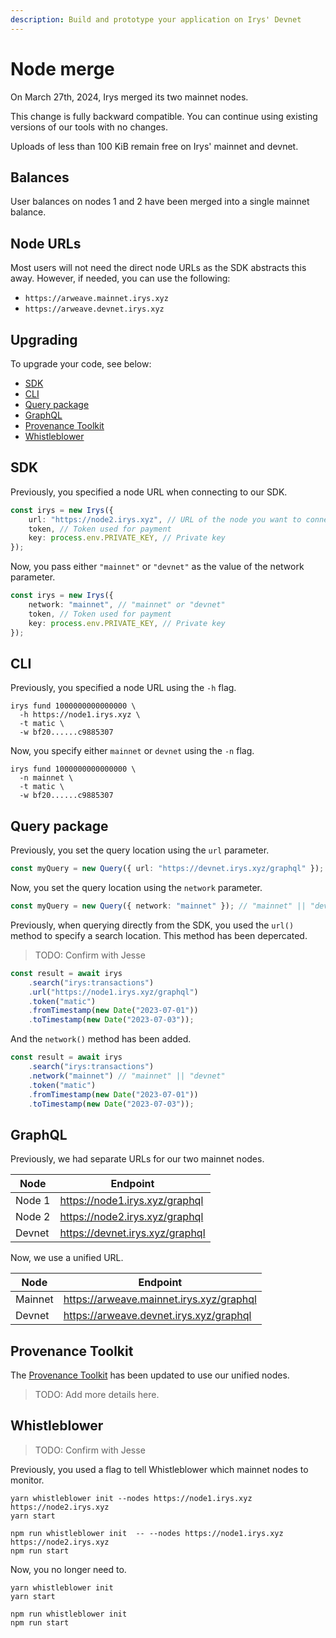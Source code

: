 ```yaml
---
description: Build and prototype your application on Irys' Devnet
---
```



# Node merge

On March 27th, 2024, Irys merged its two mainnet nodes.

This change is fully backward compatible. You can continue using existing versions of our tools with no changes.

<Callout type="info" emoji="ℹ️">
	Uploads of less than 100 KiB remain free on Irys' mainnet and devnet.
</Callout>

## Balances

User balances on nodes 1 and 2 have been merged into a single mainnet balance.

## Node URLs

Most users will not need the direct node URLs as the SDK abstracts this away. However, if needed, you can use the following:

- `https://arweave.mainnet.irys.xyz`
- `https://arweave.devnet.irys.xyz`

## Upgrading

To upgrade your code, see below:

- [SDK](#sdk)
- [CLI](#cli)
- [Query package](#query-package)
- [GraphQL](#graphql)
- [Provenance Toolkit](#provenance-toolkit)
- [Whistleblower](#whistleblower)

## SDK

Previously, you specified a node URL when connecting to our SDK.

```ts
const irys = new Irys({
	url: "https://node2.irys.xyz", // URL of the node you want to connect to
	token, // Token used for payment
	key: process.env.PRIVATE_KEY, // Private key
});
```

Now, you pass either `"mainnet"` or `"devnet"` as the value of the network parameter.

```ts
const irys = new Irys({
	network: "mainnet", // "mainnet" or "devnet"
	token, // Token used for payment
	key: process.env.PRIVATE_KEY, // Private key
});
```

## CLI

Previously, you specified a node URL using the `-h` flag.

```console
irys fund 1000000000000000 \
  -h https://node1.irys.xyz \
  -t matic \
  -w bf20......c9885307
```

Now, you specify either `mainnet` or `devnet` using the `-n` flag.

```console
irys fund 1000000000000000 \
  -n mainnet \
  -t matic \
  -w bf20......c9885307
```

## Query package

Previously, you set the query location using the `url` parameter.

```ts
const myQuery = new Query({ url: "https://devnet.irys.xyz/graphql" });
```

Now, you set the query location using the `network` parameter.

```ts
const myQuery = new Query({ network: "mainnet" }); // "mainnet" || "devnet" || "arweave"
```

Previously, when querying directly from the SDK, you used the `url()` method to specify a search location. This method has been depercated.

> TODO: Confirm with Jesse

```js
const result = await irys
	.search("irys:transactions")
	.url("https://node1.irys.xyz/graphql")
	.token("matic")
	.fromTimestamp(new Date("2023-07-01"))
	.toTimestamp(new Date("2023-07-03"));
```

And the `network()` method has been added.

```js
const result = await irys
	.search("irys:transactions")
	.network("mainnet") // "mainnet" || "devnet"
	.token("matic")
	.fromTimestamp(new Date("2023-07-01"))
	.toTimestamp(new Date("2023-07-03"));
```

## GraphQL

Previously, we had separate URLs for our two mainnet nodes.

| Node   | Endpoint                        |
| ------ | ------------------------------- |
| Node 1 | https://node1.irys.xyz/graphql  |
| Node 2 | https://node2.irys.xyz/graphql  |
| Devnet | https://devnet.irys.xyz/graphql |

Now, we use a unified URL.

| Node    | Endpoint                                 |
| ------- | ---------------------------------------- |
| Mainnet | https://arweave.mainnet.irys.xyz/graphql |
| Devnet  | https://arweave.devnet.irys.xyz/graphql  |

## Provenance Toolkit

The [Provenance Toolkit](/developer-docs/provenance-toolkit) has been updated to use our unified nodes.

> TODO: Add more details here.

## Whistleblower

> TODO: Confirm with Jesse

Previously, you used a flag to tell Whistleblower which mainnet nodes to monitor.

```console
yarn whistleblower init --nodes https://node1.irys.xyz https://node2.irys.xyz
yarn start
```

```console
npm run whistleblower init  -- --nodes https://node1.irys.xyz https://node2.irys.xyz
npm run start
```

Now, you no longer need to.

```console
yarn whistleblower init
yarn start
```

```console
npm run whistleblower init
npm run start
```
